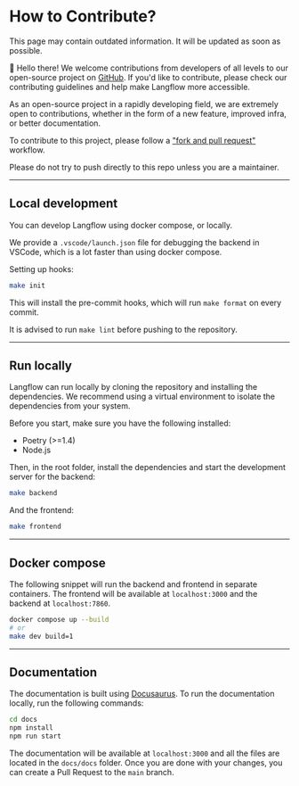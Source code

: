 
# How to Contribute?

<Admonition type="warning" title="warning">
This page may contain outdated information. It will be updated as soon as possible.
</Admonition>

👋 Hello there! We welcome contributions from developers of all levels to our open-source project on [GitHub](https://github.com/langflow-ai/langflow). If you'd like to contribute, please check our contributing guidelines and help make Langflow more accessible.

As an open-source project in a rapidly developing field, we are extremely open
to contributions, whether in the form of a new feature, improved infra, or better documentation.

To contribute to this project, please follow a ["fork and pull request"](https://docs.github.com/en/get-started/quickstart/contributing-to-projects) workflow.

Please do not try to push directly to this repo unless you are a maintainer.

---

## Local development

You can develop Langflow using docker compose, or locally.

We provide a `.vscode/launch.json` file for debugging the backend in VSCode, which is a lot faster than using docker compose.

Setting up hooks:

```bash
make init
```

This will install the pre-commit hooks, which will run `make format` on every commit.

It is advised to run `make lint` before pushing to the repository.

---

## Run locally

Langflow can run locally by cloning the repository and installing the dependencies. We recommend using a virtual environment to isolate the dependencies from your system.

Before you start, make sure you have the following installed:

- Poetry (>=1.4)
- Node.js

Then, in the root folder, install the dependencies and start the development server for the backend:

```bash
make backend
```

And the frontend:

```bash
make frontend
```

---

## Docker compose

The following snippet will run the backend and frontend in separate containers. The frontend will be available at `localhost:3000` and the backend at `localhost:7860`.

```bash
docker compose up --build
# or
make dev build=1
```

---

## Documentation

The documentation is built using [Docusaurus](https://docusaurus.io/). To run the documentation locally, run the following commands:

```bash
cd docs
npm install
npm run start
```

The documentation will be available at `localhost:3000` and all the files are located in the `docs/docs` folder.
Once you are done with your changes, you can create a Pull Request to the `main` branch.

